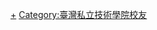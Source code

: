 {{Catnav|頁面分類|人物|校友|大學校友|台灣大專院校校友}}

[[Category:稻江科技暨管理學院|+]]
[[Category:臺灣私立技術學院校友|Category:臺灣私立技術學院校友]]